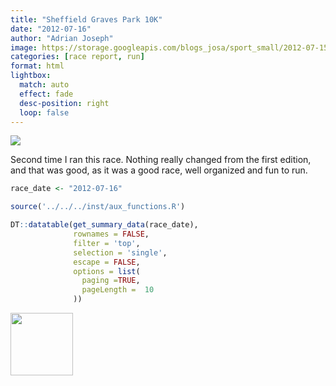 ```yaml
---
title: "Sheffield Graves Park 10K"
date: "2012-07-16"
author: "Adrian Joseph"
image: https://storage.googleapis.com/blogs_josa/sport_small/2012-07-15_SHEFFIELD_GRAVES_PARK/img/00.png
categories: [race report, run]
format: html
lightbox:
  match: auto
  effect: fade
  desc-position: right
  loop: false
---
```


![](https://storage.googleapis.com/blogs_josa/sport_small/2012-07-15_SHEFFIELD_GRAVES_PARK/img/00.png)

Second time I ran this race. Nothing really changed from the first edition, and that was good, as it was a good race, well organized and fun to run.

```r
race_date <- "2012-07-16"

source('../../../inst/aux_functions.R')

DT::datatable(get_summary_data(race_date),
              rownames = FALSE,
              filter = 'top',
              selection = 'single',
              escape = FALSE,
              options = list(
                paging =TRUE,
                pageLength =  10
              ))
```





::: {layout-ncol=4}
![](https://storage.googleapis.com/blogs_josa/sport_small/2012-07-15_SHEFFIELD_GRAVES_PARK/img/00.png){ width="100" group="hi" }


:::
